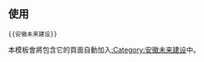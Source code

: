 {{未来建设|sect={{{sect|}}}|安徽|Anhui Shadow.png|30px}}
<noinclude>[[Category:中国大陆未来建设模板|{{PAGENAME}}]]

== 使用 ==
<pre>{{安徽未来建设}}</pre>
本模板會將包含它的頁面自動加入[[:Category:安徽未来建设]]中。
</noinclude>
